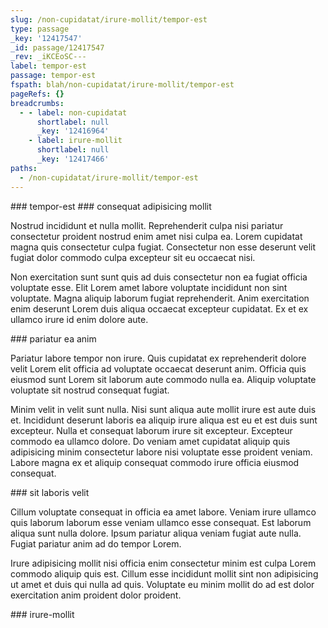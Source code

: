 ```yaml
---
slug: /non-cupidatat/irure-mollit/tempor-est
type: passage
_key: '12417547'
_id: passage/12417547
_rev: _iKCEoSC---
label: tempor-est
passage: tempor-est
fspath: blah/non-cupidatat/irure-mollit/tempor-est
pageRefs: {}
breadcrumbs:
  - - label: non-cupidatat
      shortlabel: null
      _key: '12416964'
    - label: irure-mollit
      shortlabel: null
      _key: '12417466'
paths:
  - /non-cupidatat/irure-mollit/tempor-est
---
```


<NuggetArea>
<Passage slug="/non-cupidatat/irure-mollit/tempor-est" type="passage" _key="12417547" _id="passage/12417547" _rev="_iKCEoSC---" label="tempor-est" passage="tempor-est" fspath="blah/non-cupidatat/irure-mollit/tempor-est" paths="/non-cupidatat/irure-mollit/tempor-est">
<NuggetBody>
### tempor-est

</NuggetBody>
<Breadcrumbs>
<Crumbs>
<Crumb _key="12416964" label="non-cupidatat" /><Crumb _key="12417466" label="irure-mollit" />
</Crumbs>
</Breadcrumbs>
</Passage>

<NuggetsInbound>
</NuggetsInbound>
<NuggetsOutbound>
<Nugget direction="outbound" type="nugget" _key="385389c6-3e01-45b8-826a-37249fa2da70" _id="nugget/385389c6-3e01-45b8-826a-37249fa2da70" _rev="_iKCEoSC--_" fspath="blah/non-cupidatat/irure-mollit/tempor-est/consequat-adipisicing-mollit.md" label="consequat adipisicing mollit" paths="/non-cupidatat/irure-mollit/tempor-est/consequat-adipisicing-mollit" slug="/non-cupidatat/irure-mollit/tempor-est/consequat-adipisicing-mollit">
<NuggetBody>
### consequat adipisicing mollit

Nostrud incididunt et nulla mollit. Reprehenderit culpa nisi pariatur consectetur proident nostrud enim amet nisi culpa ea. Lorem cupidatat magna quis consectetur culpa fugiat. Consectetur non esse deserunt velit fugiat dolor commodo culpa excepteur sit eu occaecat nisi.

Non exercitation sunt sunt quis ad duis consectetur non ea fugiat officia voluptate esse. Elit Lorem amet labore voluptate incididunt non sint voluptate. Magna aliquip laborum fugiat reprehenderit. Anim exercitation enim deserunt Lorem duis aliqua occaecat excepteur cupidatat. Ex et ex ullamco irure id enim dolore aute.

</NuggetBody>
</Nugget>

<Nugget direction="outbound" type="nugget" _key="4286ed9a-55d1-4bf1-80e7-515c96ac4891" _id="nugget/4286ed9a-55d1-4bf1-80e7-515c96ac4891" _rev="_iKCEoSC--A" fspath="blah/non-cupidatat/irure-mollit/tempor-est/pariatur-ea-anim.md" label="pariatur ea anim" paths="/non-cupidatat/irure-mollit/tempor-est/pariatur-ea-anim" slug="/non-cupidatat/irure-mollit/tempor-est/pariatur-ea-anim">
<NuggetBody>
### pariatur ea anim

Pariatur labore tempor non irure. Quis cupidatat ex reprehenderit dolore velit Lorem elit officia ad voluptate occaecat deserunt anim. Officia quis eiusmod sunt Lorem sit laborum aute commodo nulla ea. Aliquip voluptate voluptate sit nostrud consequat fugiat.

Minim velit in velit sunt nulla. Nisi sunt aliqua aute mollit irure est aute duis et. Incididunt deserunt laboris ea aliquip irure aliqua est eu et est duis sunt excepteur. Nulla et consequat laborum irure sit excepteur. Excepteur commodo ea ullamco dolore. Do veniam amet cupidatat aliquip quis adipisicing minim consectetur labore nisi voluptate esse proident veniam. Labore magna ex et aliquip consequat commodo irure officia eiusmod consequat.

</NuggetBody>
</Nugget>

<Nugget direction="outbound" type="nugget" _key="8c237b9b-f9ab-450e-834c-650b08805ca1" _id="nugget/8c237b9b-f9ab-450e-834c-650b08805ca1" _rev="_iKCEoSG---" fspath="blah/non-cupidatat/irure-mollit/tempor-est/sit-laboris-velit.md" label="sit laboris velit" paths="/non-cupidatat/irure-mollit/tempor-est/sit-laboris-velit" slug="/non-cupidatat/irure-mollit/tempor-est/sit-laboris-velit">
<NuggetBody>
### sit laboris velit

Cillum voluptate consequat in officia ea amet labore. Veniam irure ullamco quis laborum laborum esse veniam ullamco esse consequat. Est laborum aliqua sunt nulla dolore. Ipsum pariatur aliqua veniam fugiat aute nulla. Fugiat pariatur anim ad do tempor Lorem.

Irure adipisicing mollit nisi officia enim consectetur minim est culpa Lorem commodo aliquip quis est. Cillum esse incididunt mollit sint non adipisicing ut amet et duis qui nulla ad quis. Voluptate eu minim mollit do ad est dolor exercitation anim proident dolor proident.

</NuggetBody>
</Nugget>

</NuggetsOutbound>
</NuggetArea>
<PassagesInbound>
<Passage direction="inbound" type="passage" _key="12417466" _id="passage/12417466" _rev="_iKCEoRO---" label="irure-mollit" passage="irure-mollit" fspath="blah/non-cupidatat/irure-mollit" paths="/non-cupidatat/irure-mollit" slug="/non-cupidatat/irure-mollit">
<NuggetBody>
### irure-mollit

</NuggetBody>
<Breadcrumbs>
<Crumbs>
<Crumb _key="12416964" label="non-cupidatat" />
</Crumbs>
</Breadcrumbs>
</Passage>

</PassagesInbound>
<PassagesOutbound>
</PassagesOutbound>